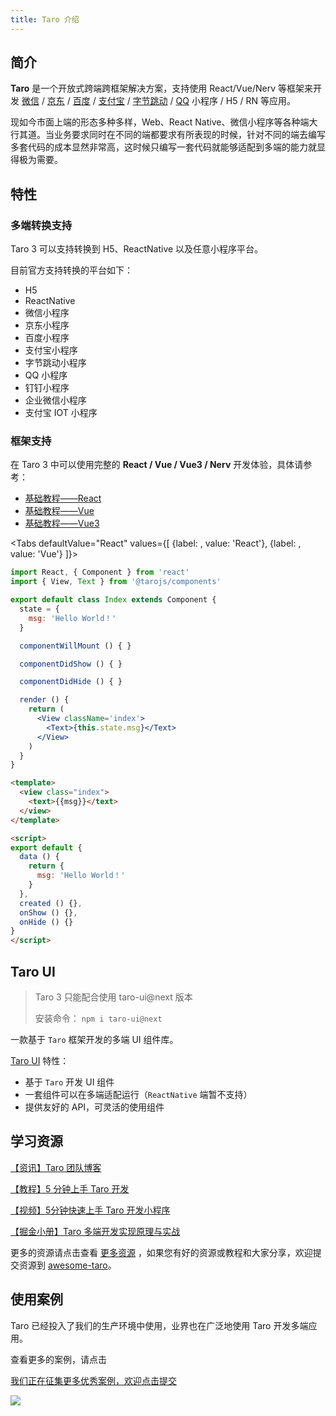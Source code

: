 ```yaml
---
title: Taro 介绍
---
```



## 简介

**Taro** 是一个开放式跨端跨框架解决方案，支持使用 React/Vue/Nerv 等框架来开发 [微信](https://mp.weixin.qq.com/) / [京东](https://mp.jd.com/?entrance=taro) / [百度](https://smartprogram.baidu.com/) / [支付宝](https://mini.open.alipay.com/) / [字节跳动](https://developer.toutiao.com/) / [QQ](https://q.qq.com/) 小程序 / H5 / RN 等应用。

现如今市面上端的形态多种多样，Web、React Native、微信小程序等各种端大行其道。当业务要求同时在不同的端都要求有所表现的时候，针对不同的端去编写多套代码的成本显然非常高，这时候只编写一套代码就能够适配到多端的能力就显得极为需要。

## 特性

### 多端转换支持

Taro 3 可以支持转换到 H5、ReactNative 以及任意小程序平台。

目前官方支持转换的平台如下：

- H5
- ReactNative
- 微信小程序
- 京东小程序
- 百度小程序
- 支付宝小程序
- 字节跳动小程序
- QQ 小程序
- 钉钉小程序
- 企业微信小程序
- 支付宝 IOT 小程序

### 框架支持

在 Taro 3 中可以使用完整的 **React / Vue / Vue3 / Nerv** 开发体验，具体请参考：

- [基础教程——React](./react)
- [基础教程——Vue](./vue)
- [基础教程——Vue3](./vue3)

<Tabs
  defaultValue="React"
  values={[
    {label:  <ReactIcon />, value: 'React'},
    {label: <VueIcon />, value: 'Vue'}
  ]}>
<TabItem value="React">

```jsx title="示例代码"
import React, { Component } from 'react'
import { View, Text } from '@tarojs/components'

export default class Index extends Component {
  state = {
    msg: 'Hello World！'
  }

  componentWillMount () { }

  componentDidShow () { }

  componentDidHide () { }

  render () {
    return (
      <View className='index'>
        <Text>{this.state.msg}</Text>
      </View>
    )
  }
}
```

</TabItem>

<TabItem value="Vue">

```html title="示例代码"
<template>
  <view class="index">
    <text>{{msg}}</text>
  </view>
</template>

<script>
export default {
  data () {
    return {
      msg: 'Hello World！'
    }
  },
  created () {},
  onShow () {},
  onHide () {}
}
</script>
```

</TabItem>
</Tabs>

## Taro UI

> Taro 3 只能配合使用 taro-ui@next 版本
>
> 安装命令： `npm i taro-ui@next`

一款基于 `Taro` 框架开发的多端 UI 组件库。

[Taro UI](https://taro-ui.jd.com) 特性：

- 基于 `Taro` 开发 UI 组件
- 一套组件可以在多端适配运行（`ReactNative` 端暂不支持）
- 提供友好的 API，可灵活的使用组件

## 学习资源

[【资讯】Taro 团队博客 ](https://docs.taro.zone/blog)

[【教程】5 分钟上手 Taro 开发](https://docs.taro.zone/docs/guide)

[【视频】5分钟快速上手 Taro 开发小程序](https://mp.weixin.qq.com/s?__biz=MzU3NDkzMTI3MA==&mid=2247484205&idx=1&sn=935bb7a35c11c33563eeb7c3aaca3321&chksm=fd2bab04ca5c2212b4cd8aeb5858bd08517aeb31e20727b22d1eee00b394184e7e61359e7dd9&token=1180618535&lang=zh_CN#rd)

[【掘金小册】Taro 多端开发实现原理与实战](https://juejin.im/book/5b73a131f265da28065fb1cd?referrer=5ba228f16fb9a05d3251492d)

更多的资源请点击查看 [更多资源](./composition.md) ，如果您有好的资源或教程和大家分享，欢迎提交资源到 [awesome-taro](https://github.com/NervJS/awesome-taro)。

## 使用案例

Taro 已经投入了我们的生产环境中使用，业界也在广泛地使用 Taro 开发多端应用。

<Link to="/showcase">查看更多的案例，请点击</Link>

[我们正在征集更多优秀案例，欢迎点击提交](https://github.com/NervJS/taro/issues/244)

<a href="https://nervjs.github.io/taro-user-cases/"><img src="https://raw.githubusercontent.com/NervJS/taro-user-cases/master/user-cases.jpg" /></a>









